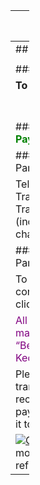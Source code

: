 
---
title: "Fees & Payment"
---
## FEES & PAYMENT\

<center>
### [**Conference Fee**]{style="color:green;"}
+:----------------------------------------:+:-----------------------:+
| Early Bird                               | RM 500                  |
|                                          |                         |
| Normal                                   | RM 600                  |
+------------------------------------------+-------------------------+

### [**Workshop Fee**]{style="color:green;"}\

**To be updated**\
\
\

### [**Modes of Payment **]{style="color:green;"}\

#### For International Participants/Presenters\

Telegraphic Transfers/Electronic Transfers ONLY (including bank charges).

#### For Local Participants/Presenters\

To pay for the conference, please click [here](https://uitmpay.uitm.edu.my/otherservices/products/AAK1/02/3363){target="_blank"}.

[All cheques must be made payable to “Bendahari UiTM Kedah”.]{style="color:purple;"}\

Please send the bank transaction slip or receipt as proof of payment by uploading it to\

[![Conference Bay](images/iconfbay.png)](http://submit.confbay.com/conf/icms2025){target="_blank"}
*All monies paid are non-refunable
</center>

---
